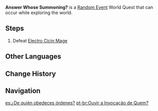 {{Quest Infobox
|id             = 
|image          = Answer Whose Summoning.png
|type           = World
|group          = Random Event
|region         = Liyue
|startLocation  = [[Dihua Marsh]], [[Liyue]]
|startLocation2 = [[Minlin]], Liyue
|startLocation3 = [[Wuwang Hill]], Liyue
|startLocation4 = [[Stone Gate]], Liyue
|other          = *AR-Dependent Rewards
|characters     = Traveler
}}
'''Answer Whose Summoning?''' is a [[Random Event]] World Quest that can occur while exploring the world.

==Steps==
# Defeat [[Electro Cicin Mage]]

==Other Languages==
{{Other Languages
|en      = Answer Whose Summoning?
|zhs     = 听从谁的召唤？
|zhs_rm  = Tīngcóng Shéi de Zhàohuàn?
|zht     = 聽從誰的召喚？
|zht_rm  = Tīngcóng Shéi de Zhàohuàn?
|zh_tl   = Answer Whose Calling?
|ja      = 誰の召喚に従う？
|ja_rm   = Dare no Shoukan ni Shitagau?
|ja_tl   = To Follow Whose Summons?
|ko      = 누구를 따르는가?
|ko_rm   = Nugureul Ttareuneunga?
|ko_tl   = To Follow Whom?
|es      = ¿De quién obedeces órdenes?
|es_tl   = From Whom Do You Take Orders?
|fr      = À qui répondez-vous&nbsp;?
|fr_tl   = Who are you answering to?
|ru      = Кто тут призывает?
|ru_tl   = Who Summons Here?
|th      = ตอบรับเสียงเรียกของใคร?
|th_rm   = 
|th_tl   = 
|vi      = Nghe Theo Lời Triệu Hồi Của Ai?
|vi_tl   = 
|de      = Wer ist mein Gebieter?
|de_tl   = Who is my master?
|id      = Siapa yang Memanggil?
|id_tl   = Who's Calling?
|pt      = Ouvir a Invocação de Quem?
|pt_tl   = Listen to Whose Invocation?
|tr      = Kim Seni Buraya Çağırdı?
|tr_tl   = 
|it      = Rispondere alla convocazione di chi?
|it_tl   = 
}}

==Change History==
{{Change History|1.0}}

==Navigation==
{{Quests by Type Navbox|type=Random Events}}

[[es:¿De quién obedeces órdenes?]]
[[pt-br:Ouvir a Invocação de Quem?]]